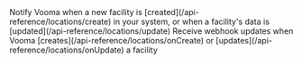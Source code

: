 <Steps>
  <Step title="Create and Update Location Endpoints">
    Notify Vooma when a new facility is
    [created](/api-reference/locations/create) in your system, or when a
    facility's data is [updated](/api-reference/locations/update)
  </Step>
  <Step title="Location Webhooks: onCreated and onUpdated">
    Receive webhook updates when Vooma
    [creates](/api-reference/locations/onCreate) or
    [updates](/api-reference/locations/onUpdate) a facility
  </Step>
</Steps>
